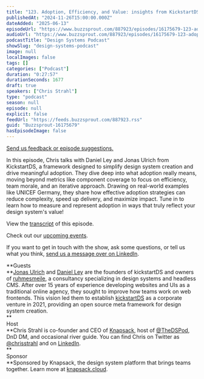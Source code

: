 ```yaml
---
title: "123. Adoption, Efficiency, and Value: insights from KickstartDS’s Jonas Ulrich and Daniel Ley"
publishedAt: "2024-11-26T15:00:00.000Z"
dateAdded: "2025-06-13"
episodeUrl: "https://www.buzzsprout.com/887923/episodes/16175679-123-adoption-efficiency-and-value-insights-from-kickstartds-s-jonas-ulrich-and-daniel-ley.mp3"
audioUrl: "https://www.buzzsprout.com/887923/episodes/16175679-123-adoption-efficiency-and-value-insights-from-kickstartds-s-jonas-ulrich-and-daniel-ley.mp3"
podcastTitle: "Design Systems Podcast"
showSlug: "design-systems-podcast"
image: null
localImages: false
tags: []
categories: ["Podcast"]
duration: "0:27:57"
durationSeconds: 1677
draft: true
speakers: ["Chris Strahl"]
type: "podcast"
season: null
episode: null
explicit: false
feedUrl: "https://feeds.buzzsprout.com/887923.rss"
guid: "Buzzsprout-16175679"
hasEpisodeImage: false
---
```

[Send us feedback or episode suggestions.](https://www.buzzsprout.com/twilio/text_messages/887923/open_sms)

In this episode, Chris talks with Daniel Ley and Jonas Ulrich from KickstartDS, a framework designed to simplify design system creation and drive meaningful adoption. They dive deep into what adoption really means, moving beyond metrics like component coverage to focus on efficiency, team morale, and an iterative approach. Drawing on real-world examples like UNICEF Germany, they share how effective adoption strategies can reduce complexity, speed up delivery, and maximize impact. Tune in to learn how to measure and represent adoption in ways that truly reflect your design system's value!

View the [transcript](https://docs.google.com/document/d/1nRHk4X2U93cdvGaQUUYQM3t5jJONbQjVGQQjLKw0B9I/edit?tab=t.0) of this episode.

Check out our [upcoming events](https://www.knapsack.cloud/events).

If you want to get in touch with the show, ask some questions, or tell us what you think, [send us a message over on LinkedIn](https://www.linkedin.com/showcase/design-systems-podcast/?viewAsMember=true).  
  
**Guests  
**[Jonas Ulrich](https://www.linkedin.com/in/jonas-ulrich-b0a7b0222/) and [Daniel Ley](https://www.linkedin.com/in/daniel-ley-171729a1/) are the founders of kickstartDS and owners of [ruhmesmeile](https://www.ruhmesmeile.com/), a consultancy specializing in design systems and headless CMS. After over 15 years of experience developing websites and UIs as a traditional online agency, they sought to improve how teams work on web frontends. This vision led them to establish [kickstartDS](https://www.kickstartds.com/) as a corporate venture in 2021, providing an open source meta framework for design system creation.  
**  
Host  
**Chris Strahl is co-founder and CEO of [Knapsack](https://www.knapsack.cloud/), host of [@TheDSPod](https://twitter.com/thedspod), DnD DM, and occasional river guide. You can find Chris on Twitter as [@chrisstrahl](https://twitter.com/chrisstrahl) and on [LinkedIn](https://www.linkedin.com/in/chrisstrahl/).  
**  
Sponsor  
**Sponsored by Knapsack, the design system platform that brings teams together. Learn more at [knapsack.cloud](https://www.knapsack.cloud/?utm_source=podcast).
